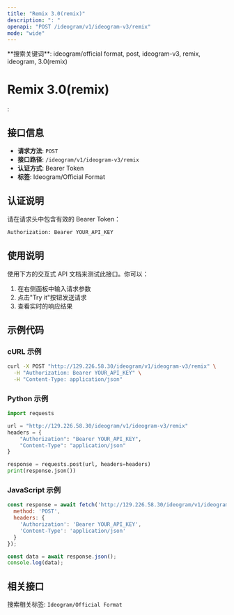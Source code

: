 ```yaml
---
title: "Remix 3.0(remix)"
description: ": "
openapi: "POST /ideogram/v1/ideogram-v3/remix"
mode: "wide"
---
```


<Info>
**搜索关键词**: ideogram/official format, post, ideogram-v3, remix, ideogram, 3.0(remix)
</Info>

# Remix 3.0(remix)

: 

## 接口信息

- **请求方法**: `POST`
- **接口路径**: `/ideogram/v1/ideogram-v3/remix`
- **认证方式**: Bearer Token
- **标签**: Ideogram/Official Format

## 认证说明

请在请求头中包含有效的 Bearer Token：

```bash
Authorization: Bearer YOUR_API_KEY
```

## 使用说明

使用下方的交互式 API 文档来测试此接口。你可以：

1. 在右侧面板中输入请求参数
2. 点击"Try it"按钮发送请求
3. 查看实时的响应结果

## 示例代码

### cURL 示例

```bash
curl -X POST "http://129.226.58.30/ideogram/v1/ideogram-v3/remix" \
  -H "Authorization: Bearer YOUR_API_KEY" \
  -H "Content-Type: application/json"
```

### Python 示例

```python
import requests

url = "http://129.226.58.30/ideogram/v1/ideogram-v3/remix"
headers = {
    "Authorization": "Bearer YOUR_API_KEY",
    "Content-Type": "application/json"
}

response = requests.post(url, headers=headers)
print(response.json())
```

### JavaScript 示例

```javascript
const response = await fetch('http://129.226.58.30/ideogram/v1/ideogram-v3/remix', {
  method: 'POST',
  headers: {
    'Authorization': 'Bearer YOUR_API_KEY',
    'Content-Type': 'application/json'
  }
});

const data = await response.json();
console.log(data);
```

## 相关接口

搜索相关标签: `Ideogram/Official Format`

